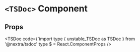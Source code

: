 # `<TSDoc>` Component

## Props

<TSDoc
  code={`import type { unstable_TSDoc as TSDoc } from '@nextra/tsdoc'
type $ = React.ComponentProps<typeof TSDoc>
/>

